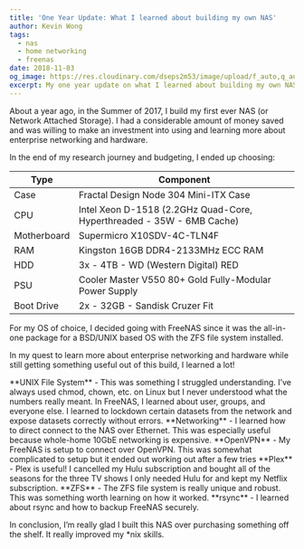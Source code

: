 ```yaml
---
title: 'One Year Update: What I learned about building my own NAS'
author: Kevin Wong
tags:
  - nas
  - home networking
  - freenas
date: 2018-11-03
og_image: https://res.cloudinary.com/dseps2m53/image/upload/f_auto,q_auto/v1/kevinwong/ee2i3ixgbbgcxzqpm9t1
excerpt: My one year update on what I learned about building my own NAS.
---
```


About a year ago, in the Summer of 2017, I build my first ever NAS (or Network Attached Storage). I had a considerable amount of money saved and was willing to make an investment into using and learning more about enterprise networking and hardware.

In the end of my research journey and budgeting, I ended up choosing:

<Table variant="simple">
<Thead>
<Tr>
<Th>Type</Th>
<Th>Component</Th>
</Tr>
</Thead>
<Tbody>
<Tr>
<Td>Case</Td>
<Td>Fractal Design Node 304 Mini-ITX Case</Td>
</Tr>
<Tr>
<Td>CPU</Td>
<Td>Intel Xeon D-1518 (2.2GHz Quad-Core, Hyperthreaded - 35W - 6MB Cache)</Td>
</Tr>
<Tr>
<Td>Motherboard</Td>
<Td>Supermicro X10SDV-4C-TLN4F</Td>
</Tr>
<Tr>
<Td>RAM</Td>
<Td>Kingston 16GB DDR4-2133MHz ECC RAM</Td>
</Tr>
<Tr>
<Td>HDD</Td>
<Td>3x - 4TB - WD (Western Digital) RED</Td>
</Tr>
<Tr>
<Td>PSU</Td>
<Td>Cooler Master V550 80+ Gold Fully-Modular Power Supply</Td>
</Tr>
<Tr>
<Td>Boot Drive</Td>
<Td>2x - 32GB - Sandisk Cruzer Fit</Td>
</Tr>
</Tbody>
</Table>

For my OS of choice, I decided going with FreeNAS since it was the all-in-one package for a BSD/UNIX based OS with the ZFS file system installed.

In my quest to learn more about enterprise networking and hardware while still getting something useful out of this build, I learned a lot! 

<Divider/>

<Box>
<UnorderedList>
<ListItem>**UNIX File System** - This was something I struggled understanding. I’ve always used chmod, chown, etc. on Linux but I never understood what the numbers really meant. In FreeNAS, I learned about user, groups, and everyone else. I learned to lockdown certain datasets from the network and expose datasets correctly without errors.</ListItem>
<ListItem>**Networking** - I learned how to direct connect to the NAS over Ethernet. This was especially useful because whole-home 10GbE networking is expensive.</ListItem>
<ListItem>**OpenVPN** - My FreeNAS is setup to connect over OpenVPN. This was somewhat complicated to setup but it ended out working out after a few tries</ListItem>
<ListItem>**Plex** - Plex is useful! I cancelled my Hulu subscription and bought all of the seasons for the three TV shows I only needed Hulu for and kept my Netflix subscription.</ListItem>
<ListItem>**ZFS** - The ZFS file system is really unique and robust. This was something worth learning on how it worked.</ListItem>
<ListItem>**rsync** - I learned about rsync and how to backup FreeNAS securely.</ListItem>
</UnorderedList>
</Box>

In conclusion, I’m really glad I built this NAS over purchasing something off the shelf. It really improved my *nix skills.

